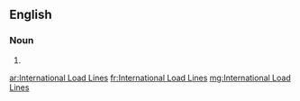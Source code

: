 ==English==

===Noun===
{{head|en|plural}}

# {{plural of|International Load Line|lang=en|nocat=1}}

[[ar:International Load Lines]]
[[fr:International Load Lines]]
[[mg:International Load Lines]]